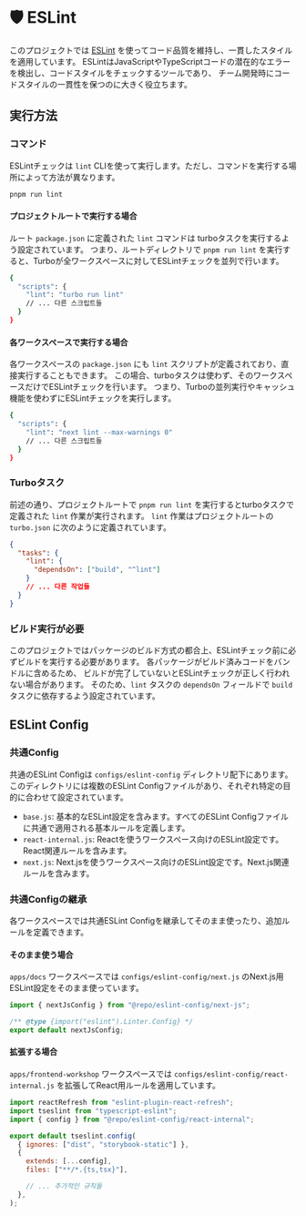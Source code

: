 
# 🛡️ ESLint

このプロジェクトでは [ESLint](https://eslint.org/) を使ってコード品質を維持し、一貫したスタイルを適用しています。
ESLintはJavaScriptやTypeScriptコードの潜在的なエラーを検出し、コードスタイルをチェックするツールであり、
チーム開発時にコードスタイルの一貫性を保つのに大きく役立ちます。

## 実行方法

### コマンド

ESLintチェックは `lint` CLIを使って実行します。ただし、コマンドを実行する場所によって方法が異なります。

```bash
pnpm run lint
```

#### プロジェクトルートで実行する場合

ルート `package.json` に定義された `lint` コマンドは turboタスクを実行するよう設定されています。
つまり、ルートディレクトリで `pnpm run lint` を実行すると、Turboが全ワークスペースに対してESLintチェックを並列で行います。

```bash filename="package.json" {3}
{
  "scripts": {
    "lint": "turbo run lint"
    // ... 다른 스크립트들
  }
}
```

#### 各ワークスペースで実行する場合

各ワークスペースの `package.json` にも `lint` スクリプトが定義されており、直接実行することもできます。
この場合、turboタスクは使わず、そのワークスペースだけでESLintチェックを行います。
つまり、Turboの並列実行やキャッシュ機能を使わずにESLintチェックを実行します。

```bash filename="apps/docs/package.json" {3}
{
  "scripts": {
    "lint": "next lint --max-warnings 0"
    // ... 다른 스크립트들
  }
}
```

### Turboタスク

前述の通り、プロジェクトルートで `pnpm run lint` を実行するとturboタスクで定義された `lint` 作業が実行されます。
`lint` 作業はプロジェクトルートの `turbo.json` に次のように定義されています。

```json filename="turbo.json" {3-5}
{
  "tasks": {
    "lint": {
      "dependsOn": ["build", "^lint"]
    }
    // ... 다른 작업들
  }
}
```

### ビルド実行が必要

このプロジェクトではパッケージのビルド方式の都合上、ESLintチェック前に必ずビルドを実行する必要があります。
各パッケージがビルド済みコードをバンドルに含めるため、
ビルドが完了していないとESLintチェックが正しく行われない場合があります。
そのため、`lint` タスクの `dependsOn` フィールドで `build` タスクに依存するよう設定されています。

## ESLint Config

### 共通Config

共通のESLint Configは `configs/eslint-config` ディレクトリ配下にあります。
このディレクトリには複数のESLint Configファイルがあり、それぞれ特定の目的に合わせて設定されています。

- `base.js`: 基本的なESLint設定を含みます。すべてのESLint Configファイルに共通で適用される基本ルールを定義します。
- `react-internal.js`: Reactを使うワークスペース向けのESLint設定です。React関連ルールを含みます。
- `next.js`: Next.jsを使うワークスペース向けのESLint設定です。Next.js関連ルールを含みます。

### 共通Configの継承

各ワークスペースでは共通ESLint Configを継承してそのまま使ったり、追加ルールを定義できます。

#### そのまま使う場合

`apps/docs` ワークスペースでは `configs/eslint-config/next.js` のNext.js用ESLint設定をそのまま使っています。

```js filename="apps/docs/.eslintrc.js" {1,4}
import { nextJsConfig } from "@repo/eslint-config/next-js";

/** @type {import("eslint").Linter.Config} */
export default nextJsConfig;
```

#### 拡張する場合

`apps/frontend-workshop` ワークスペースでは `configs/eslint-config/react-internal.js` を拡張してReact用ルールを適用しています。

```js filename="apps/frontend-workshop/eslint.config.js" {3,8}
import reactRefresh from "eslint-plugin-react-refresh";
import tseslint from "typescript-eslint";
import { config } from "@repo/eslint-config/react-internal";

export default tseslint.config(
  { ignores: ["dist", "storybook-static"] },
  {
    extends: [...config],
    files: ["**/*.{ts,tsx}"],

    // ... 추가적인 규칙들
  },
);

```